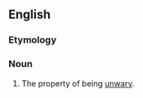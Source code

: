 ==English==

===Etymology===
{{suffix|en|unwary|ness}}

===Noun===
{{en-noun|-|es}}

# The property of being [[unwary]].
